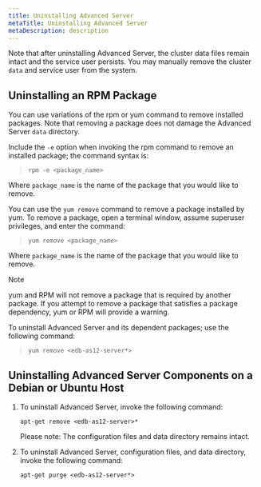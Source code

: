 ```yaml
---
title: Uninstalling Advanced Server
metaTitle: Uninstalling Advanced Server
metaDescription: description
---
```


Note that after uninstalling Advanced Server, the cluster data files
remain intact and the service user persists. You may manually remove the
cluster `data` and service user from the system.

## Uninstalling an RPM Package

You can use variations of the rpm or yum command to remove installed
packages. Note that removing a package does not damage the Advanced
Server `data` directory.

Include the `-e` option when invoking the rpm command to remove an
installed package; the command syntax is:

> `rpm -e <package_name>`

Where `package_name` is the name of the package that you would like to
remove.

You can use the `yum remove` command to remove a package installed by
yum. To remove a package, open a terminal window, assume superuser
privileges, and enter the command:

> `yum remove <package_name>`

Where `package_name` is the name of the package that you would like to
remove.

<div class="note">

<div class="title">

Note

</div>

yum and RPM will not remove a package that is required by another
package. If you attempt to remove a package that satisfies a package
dependency, yum or RPM will provide a warning.

</div>

To uninstall Advanced Server and its dependent packages; use the
following command:

> `yum remove <edb-as12-server*>`

## Uninstalling Advanced Server Components on a Debian or Ubuntu Host

1.  To uninstall Advanced Server, invoke the following command:
    
    `apt-get remove <edb-as12-server>*`
    
    Please note: The configuration files and data directory remains
    intact.

2.  To uninstall Advanced Server, configuration files, and data
    directory, invoke the following command:
    
    `apt-get purge <edb-as12-server*>`
